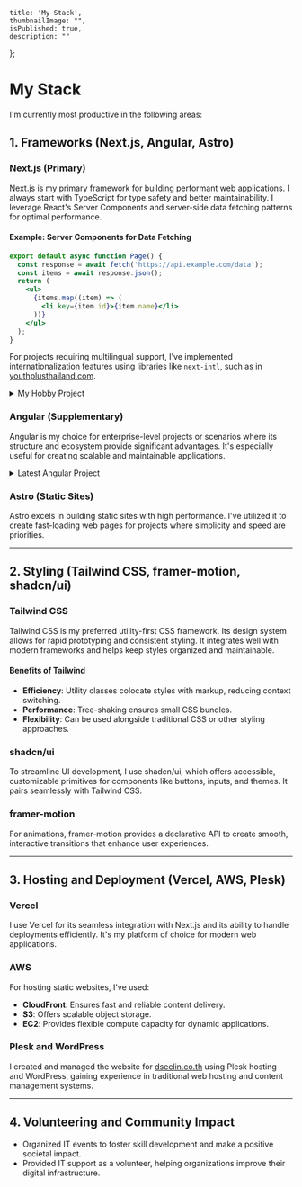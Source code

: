     title: 'My Stack',
    thumbnailImage: "",
    isPublished: true,
    description: ""
};


# My Stack

I'm currently most productive in the following areas:

## 1. Frameworks (Next.js, Angular, Astro)

### Next.js (Primary)
Next.js is my primary framework for building performant web applications. I always start with TypeScript for type safety and better maintainability. I leverage React's Server Components and server-side data fetching patterns for optimal performance.

#### Example: Server Components for Data Fetching
```jsx
export default async function Page() {
  const response = await fetch('https://api.example.com/data');
  const items = await response.json();
  return (
    <ul>
      {items.map((item) => (
        <li key={item.id}>{item.name}</li>
      ))}
    </ul>
  );
}
```

For projects requiring multilingual support, I've implemented internationalization features using libraries like `next-intl`, such as in [youthplusthailand.com](https://youthplusthailand.com).

<details className="mb-1 -mt-2">
<summary className="text-gray-600 text-[15px] mb-2">My Hobby Project</summary>
- [Rockstar Games Clone](https://rockstar-clone-one.vercel.app/)
- [Tesla Clone](https://tesla-clone-black-sigma.vercel.app/)
- [My Old Portfolio Website](https://atichat-old.vercel.app/)
</details>

### Angular (Supplementary)
Angular is my choice for enterprise-level projects or scenarios where its structure and ecosystem provide significant advantages. It's especially useful for creating scalable and maintainable applications.

<details className="mb-1 -mt-2">
<summary className="text-gray-600 text-[15px] mb-2">Latest Angular Project</summary>

#### Hopeisapp

The Hopeisapp project is a social volunteer initiative aimed at providing hope to the youth generation. Developed within two months by youth volunteers, the web app can serve a large number of clients in real-time. Many participants have experienced personal growth and mindfulness through continuous use.

##### My Contributions
- Implemented the frontend world exploration feature with interactive peak system
- Developed character connection backend integration
- Created quiz system with start page and question flow
- Built custom theme system with configurable colors and fonts
- Integrated local storage for user data persistence
- Set up initial project structure using daisyUI for consistent UI components
- Implemented responsive modal designs and form input handling

##### Key Features
- Interactive world exploration
- Character progression system
- Gamified learning modules
- Offline-capable functionality
- Mindfulness tracking

##### Tech Stack

| Category | Technologies |
|----------|--------------|
| Frontend | • TypeScript<br/>• Angular 17 |
| Backend | • TypeScript<br/>• NestJS<br/>• Serverless Framework v.3<br/>• MongoDB Atlas |
| Infrastructure | • AWS S3 Static Web Hosting<br/>• AWS CloudFront CDN<br/>• AWS Lambda<br/>• AWS API Gateway<br/>• AWS CloudFormation<br/>• MongoDB Serverless Atlas<br/>• Firebase Authentication |
| Other Tools | • Terraform (IAC)<br/>• GitHub Actions (CI/CD)<br/>• Docker Compose (Local Dev)<br/>• GitHub Project |

[View Project →](https://hopeis.us)

</details>

### Astro (Static Sites)
Astro excels in building static sites with high performance. I've utilized it to create fast-loading web pages for projects where simplicity and speed are priorities.

---

## 2. Styling (Tailwind CSS, framer-motion, shadcn/ui)

### Tailwind CSS
Tailwind CSS is my preferred utility-first CSS framework. Its design system allows for rapid prototyping and consistent styling. It integrates well with modern frameworks and helps keep styles organized and maintainable.

#### Benefits of Tailwind
- **Efficiency**: Utility classes colocate styles with markup, reducing context switching.
- **Performance**: Tree-shaking ensures small CSS bundles.
- **Flexibility**: Can be used alongside traditional CSS or other styling approaches.

### shadcn/ui
To streamline UI development, I use shadcn/ui, which offers accessible, customizable primitives for components like buttons, inputs, and themes. It pairs seamlessly with Tailwind CSS.

### framer-motion
For animations, framer-motion provides a declarative API to create smooth, interactive transitions that enhance user experiences.

---

## 3. Hosting and Deployment (Vercel, AWS, Plesk)

### Vercel
I use Vercel for its seamless integration with Next.js and its ability to handle deployments efficiently. It's my platform of choice for modern web applications.

### AWS
For hosting static websites, I've used:
- **CloudFront**: Ensures fast and reliable content delivery.
- **S3**: Offers scalable object storage.
- **EC2**: Provides flexible compute capacity for dynamic applications.

### Plesk and WordPress
I created and managed the website for [dseelin.co.th](https://dseelin.co.th) using Plesk hosting and WordPress, gaining experience in traditional web hosting and content management systems.

---

## 4. Volunteering and Community Impact
- Organized IT events to foster skill development and make a positive societal impact.
- Provided IT support as a volunteer, helping organizations improve their digital infrastructure.

